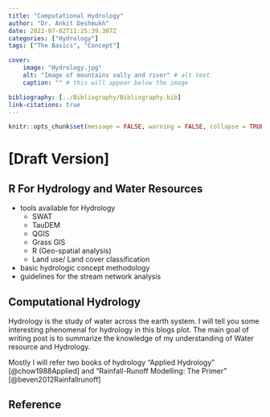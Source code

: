 ```yaml
---
title: "Computational Hydrology"
author: "Dr. Ankit Deshmukh"
date: 2022-07-02T11:25:39.307Z
categories: ["Hydrology"]
tags: ["The Basics", "Concept"]

cover:
    image: "Hydrology.jpg"
    alt: "Image of mountains vally and river" # alt text
    caption: "" # this will appear below the image

bibliography: [../Bibliography/Bibliography.bib]
link-citations: true
---
```


```r
knitr::opts_chunk$set(message = FALSE, warning = FALSE, collapse = TRUE)
```

# [Draft Version] 

## R For Hydrology and Water Resources

- tools available for Hydrology
    - SWAT
    - TauDEM
    - QGIS
    - Grass GIS
    - R (Geo-spatial analysis)
    - Land use/ Land cover classification
    
- basic hydrologic concept methodology 
- guidelines for the stream network analysis

## Computational Hydrology 

Hydrology is the study of water across the earth system. I will tell you some interesting phenomenal for hydrology in this blogs plot. The main goal of writing post is to summarize the knowledge of my understanding of Water resource and Hydrology. 

Mostly I will refer two books of hydrology "Applied Hydrology" [@chow1988Applied] and "Rainfall-Runoff Modelling: The Primer" [@beven2012Rainfallrunoff] 


## Reference


